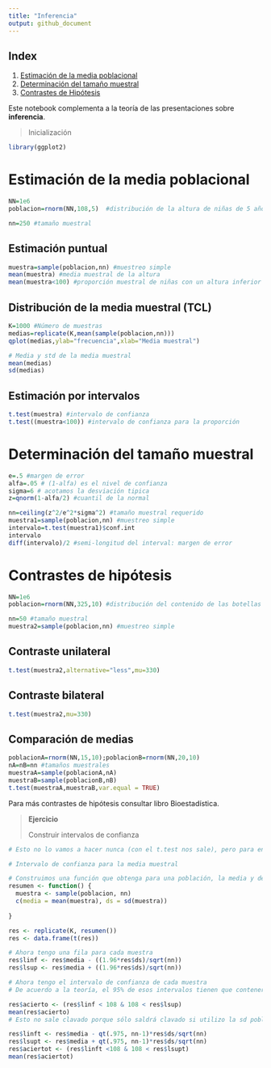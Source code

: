 ```yaml
---
title: "Inferencia"
output: github_document
---
```


## Index

1. [Estimación de la media poblacional](#estimación-de-la-media-poblacional)
2. [Determinación del tamaño muestral](#determinación-del-tamaño-muestral)
3. [Contrastes de Hipótesis](#contrastes-de-hipótesis)

Este notebook complementa a la teoría de las presentaciones sobre **inferencia**.

> Inicialización

```r
library(ggplot2)
```


# Estimación de la media poblacional

```r
NN=1e6
poblacion=rnorm(NN,108,5)  #distribución de la altura de niñas de 5 años en la población

nn=250 #tamaño muestral

```

## Estimación puntual

```r
muestra=sample(poblacion,nn) #muestreo simple
mean(muestra) #media muestral de la altura
mean(muestra<100) #proporción muestral de niñas con un altura inferior a 1 metro

```

## Distribución de la media muestral (TCL)

```r
K=1000 #Número de muestras 
medias=replicate(K,mean(sample(poblacion,nn))) 
qplot(medias,ylab="frecuencia",xlab="Media muestral") 

# Media y std de la media muestral
mean(medias)
sd(medias)

```

## Estimación por intervalos

```r
t.test(muestra) #intervalo de confianza
t.test((muestra<100)) #intervalo de confianza para la proporción

```

# Determinación del tamaño muestral

```r

e=.5 #margen de error
alfa=.05 # (1-alfa) es el nivel de confianza
sigma=6 # acotamos la desviación tipica
z=qnorm(1-alfa/2) #cuantil de la normal

nn=ceiling(z^2/e^2*sigma^2) #tamaño muestral requerido
muestra1=sample(poblacion,nn) #muestreo simple
intervalo=t.test(muestra1)$conf.int
intervalo
diff(intervalo)/2 #semi-longitud del interval: margen de error 

```

# Contrastes de hipótesis

```r
NN=1e6
poblacion=rnorm(NN,325,10) #distribución del contenido de las botellas de coca-cola

nn=50 #tamaño muestral
muestra2=sample(poblacion,nn) #muestreo simple

```

## Contraste unilateral

```r
t.test(muestra2,alternative="less",mu=330)
```

## Contraste bilateral

```r
t.test(muestra2,mu=330)

```

## Comparación de medias

```r
poblacionA=rnorm(NN,15,10);poblacionB=rnorm(NN,20,10) 
nA=nB=nn #tamaños muestrales
muestraA=sample(poblacionA,nA) 
muestraB=sample(poblacionB,nB) 
t.test(muestraA,muestraB,var.equal = TRUE)

```

Para más contrastes de hipótesis consultar libro Bioestadística.

>**Ejercicio**
>
>Construir intervalos de confianza

```r
# Esto no lo vamos a hacer nunca (con el t.test nos sale), pero para entender está bien

# Intervalo de confianza para la media muestral

# Construimos una función que obtenga para una población, la media y desv típica de una muestra
resumen <- function() {
  muestra <- sample(poblacion, nn)
  c(media = mean(muestra), ds = sd(muestra))
  
}

res <- replicate(K, resumen())
res <- data.frame(t(res))

# Ahora tengo una fila para cada muestra
res$linf <- res$media - ((1.96*res$ds)/sqrt(nn))
res$lsup <- res$media + ((1.96*res$ds)/sqrt(nn))

# Ahora tengo el intervalo de confianza de cada muestra
# De acuerdo a la teoría, el 95% de esos intervalos tienen que contener la media poblacional (108)

res$acierto <- (res$linf < 108 & 108 < res$lsup)
mean(res$acierto) 
# Esto no sale clavado porque sólo saldrá clavado si utilizo la sd poblacional, no la sd muestral.

res$linft <- res$media - qt(.975, nn-1)*res$ds/sqrt(nn)
res$lsupt <- res$media + qt(.975, nn-1)*res$ds/sqrt(nn)
res$aciertot <- (res$linft <108 & 108 < res$lsupt)
mean(res$aciertot)

```















